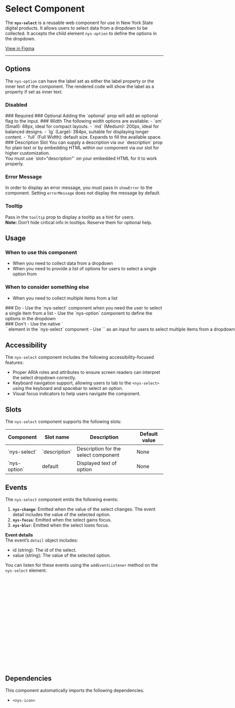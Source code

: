 
<Meta of={NysSelectStories} title="Components/Select/Documentation" />

# Select **Component**

The **`nys-select`** is a reusable web component for use in New York State digital products. It allows users to select data from a dropdown to be collected. It accepts the child element `nys-option` to define the options in the dropdown.

<div className="nys-grid-row nys-grid-gap-1">
  <nys-badge label="Stable" prefixIcon="code"></nys-badge>
  <nys-badge
    prefixIcon
    prefixLabel="WCAG 2.2"
    label="AA"
    intent="success"
  ></nys-badge>
  <p className="pill pill--uikit"><a target="_blank" href="https://www.figma.com/design/U2QpuSUXRTxbgG64Fzi9bu?node-id=3981-9877">View in Figma</a></p>
</div>

***

<Canvas of={NysSelectStories.Basic} />

<Controls />

## Options
The `nys-option` can have the label set as either the label property or the inner text of the component. The rendered code will show the label as a property if set as inner text.
<Canvas of={NysSelectStories.OptionsLabelSlot} />
### Disabled
<Canvas of={NysSelectStories.Disabled} />
### Required
<Canvas of={NysSelectStories.Required} />
### Optional
Adding the `optional` prop will add an optional flag to the input.
<Canvas of={NysSelectStories.Optional} />
### Width
The following width options are available:
- `sm` (Small): 88px, ideal for compact layouts.
- `md` (Medium): 200px, ideal for balanced designs.
- `lg` (Large): 384px, suitable for displaying longer content.
- `full` (Full Width): default size. Expands to fill the available space.
<Canvas of={NysSelectStories.Width} />
### Description Slot
You can supply a description via our `description` prop for plain text or by embedding HTML within our component via our slot for higher customization.

<div style={{ display: 'flex', gap: '10px', verticalAlign: 'middle', alignItems: 'center'}}>  <nys-icon name="info" size="xl" style={{margin: '20px 0' }}></nys-icon> You must use `slot="description"` on your embedded HTML for it to work properly. </div>
<Canvas of={NysSelectStories.DescriptionSlot} />

### Error Message
In order to display an error message, you must pass in `showError` to the component. Setting `errorMessage` does not display the message by default.
<Canvas of={NysSelectStories.ErrorMessage} />

### Tooltip
Pass in the `tooltip` prop to display a tooltip as a hint for users. \
**Note:** Don’t hide critical info in tooltips. Reserve them for optional help.
<Canvas of={NysSelectStories.Tooltip} />

## Usage

### When to use this component
- When you need to collect data from a dropdown
- When you need to provide a list of options for users to select a single option from

### When to consider something else
- When you need to collect multiple items from a list

<div className="nys-grid-row nys-grid-gap-lg">
  <div className="nys-mobile-lg:nys-grid-col">
    <div className="usage-card usage-card--do">
      ### <nys-icon name="check_circle" color="var(--nys-color-success)" /> Do
      - Use the `nys-select` component when you need the user to select a single item from a list
      - Use the `nys-option` component to define the options in the dropdown
    </div>
  </div>
  <div className="nys-mobile-lg:nys-grid-col">
    <div className="usage-card usage-card--dont">
      ### <nys-icon name="error" color="var(--nys-color-danger)" /> Don't
      - Use the native `<option>` element in the `nys-select` component
      - Use `<nys-select multiple>` as an input for users to select multiple items from a dropdown. Consider a [checkbox group](?path=/docs/components-checkbox--docs) instead. More guidance from the <a className="usage-link" target="_blank" href="https://designsystem.digital.gov/components/select/#when-to-consider-something-else">US Web Design System</a>.
    </div>
  </div>
</div>

## Accessibility

The `nys-select` component includes the following accessibility-focused features:

- Proper ARIA roles and attributes to ensure screen readers can interpret the select dropdown correctly.
- Keyboard navigation support, allowing users to tab to the `<nys-select>` using the keyboard and spacebar to select an option.
- Visual focus indicators to help users navigate the component.

## Slots

The `nys-select` component supports the following slots:
<table>
    <thead>
    <tr>
        <th>Component</th>
        <th>Slot name</th>
        <th>Description</th>
        <th>Default value</th>
    </tr>
    </thead>
    <tbody>
    <tr>
        <td>`nys-select`</td>
        <td>`description`</td>
        <td>Description for the select component</td>
        <td>None</td>
    </tr>
    <tr>
        <td>`nys-option`</td>
        <td>default</td>
        <td>Displayed text of option</td>
        <td>None</td>
    </tr>
    </tbody>
</table>

## Events
The `nys-select` component emits the following events:

1. **`nys-change`**: Emitted when the value of the select changes. The event detail includes the value of the selected option.
2. **`nys-focus`**: Emitted when the select gains focus.
3. **`nys-blur`**: Emitted when the select loses focus.

**Event details** \
The event’s `detail` object includes:
- id (string): The id of the select.
- value (string): The value of the selected option.

You can listen for these events using the `addEventListener` method on the `nys-select` element.

```js

//Select the select component
const select = document.querySelector('nys-select');

//Listen for the 'nys-change' event
select.addEventListener('nys-change', (event) => {
  const { id, value } = event.detail;
  console.log(`Select (${id}) changed to: ${value}`);
});

//Listen for the 'focus' event
select.addEventListener('nys-focus', () => {
  console.log('Select is focused');
});

//Listen for the 'nys-blur' event
select.addEventListener('nys-blur', () => {
  console.log('Select lost focus');
});

```

## Dependencies
This component automatically imports the following dependencies.
- `<nys-icon>`
